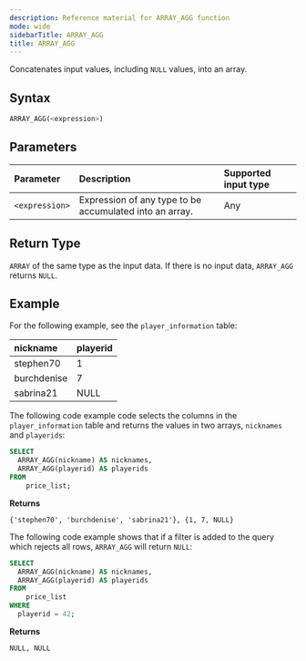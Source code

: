 ```yaml
---
description: Reference material for ARRAY_AGG function
mode: wide
sidebarTitle: ARRAY_AGG
title: ARRAY_AGG
---
```



Concatenates input values, including `NULL` values, into an array.


## Syntax


```sql
ARRAY_AGG(<expression>)
```

## Parameters 


| Parameter | Description                                         | Supported input type |
| :--------- | :--------------------------------------------------|:-----|
| `<expression>`   | Expression of any type to be accumulated into an array. | Any |

## Return Type


`ARRAY` of the same type as the input data. If there is no input data, `ARRAY_AGG` returns `NULL`.

## Example


For the following example, see the `player_information` table:

| nickname   | playerid |
| :------ | :----- |
| stephen70  | 1    |
| burchdenise | 7   |
| sabrina21   | NULL    |

The following code example code selects the columns in the `player_information` table and returns the values in two arrays, `nicknames` and `playerids`: 

```sql
SELECT
  ARRAY_AGG(nickname) AS nicknames,
  ARRAY_AGG(playerid) AS playerids
FROM
	price_list;
```

**Returns**

`{'stephen70', 'burchdenise', 'sabrina21'}, {1, 7, NULL}`

The following code example shows that if a filter is added to the query which rejects all rows, `ARRAY_AGG` will return `NULL`:

```sql
SELECT
  ARRAY_AGG(nickname) AS nicknames,
  ARRAY_AGG(playerid) AS playerids
FROM
	price_list
WHERE
  playerid = 42;
```

**Returns**

`NULL, NULL`

